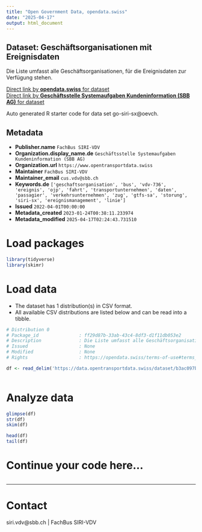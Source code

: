 ```yaml
---
title: "Open Government Data, opendata.swiss"
date: "2025-04-17"
output: html_document
---
```


## Dataset: Geschäftsorganisationen mit Ereignisdaten

Die Liste umfasst alle Geschäftsorganisationen, für die Ereignisdaten zur Verfügung stehen.

[Direct link by **opendata.swiss** for dataset](https://opendata.swiss/de/dataset/geschaftsorganisationen-mit-ereignisinformationen-siri-sx-vdv736)<br>
[Direct link by **Geschäftsstelle Systemaufgaben Kundeninformation (SBB AG)** for dataset](https://data.opentransportdata.swiss/dataset/go-siri-sx)

Auto generated R starter code for data set go-siri-sx@oevch.

## Metadata

- **Publisher.name** `FachBus SIRI-VDV`
- **Organization.display_name.de** `Geschäftsstelle Systemaufgaben Kundeninformation (SBB AG)`
- **Organization.url** `https://www.opentransportdata.swiss`
- **Maintainer** `FachBus SIRI-VDV`
- **Maintainer_email** `cus.vdv@sbb.ch`
- **Keywords.de** `['geschaftsorganisation', 'bus', 'vdv-736', 'ereignis', 'ojp', 'fahrt', 'transportunternehmen', 'daten', 'passagier', 'verkehrsunternehmen', 'zug', 'gtfs-sa', 'storung', 'siri-sx', 'ereignismanagement', 'linie']`
- **Issued** `2022-04-01T00:00:00`
- **Metadata_created** `2023-01-24T00:38:11.233974`
- **Metadata_modified** `2025-04-17T02:24:43.731510`


# Load packages

```r

library(tidyverse)
library(skimr)

```

# Load data

-   The dataset has 1 distribution(s) in CSV format.
-   All available CSV distributions are listed below and can be read into a tibble.

```r

# Distribution 0
# Package_id               : ff29d87b-33ab-43c4-8df3-d1f11db053e2
# Description              : Die Liste umfasst alle Geschäftsorganisationen, für die Ereignisdaten zur Verfügung stehen. Letztes Update: 03.04.2025
# Issued                   : None
# Modified                 : None
# Rights                   : https://opendata.swiss/terms-of-use#terms_by

df <- read_delim('https://data.opentransportdata.swiss/dataset/b3ac097b-ff72-4a1f-9d69-76e72962d769/resource/a8312f3a-18a6-4e92-9906-bbb623a24369/download/go-realtime.csv')



```

# Analyze data

```r

glimpse(df)
str(df)
skim(df)

head(df)
tail(df)

```

# Continue your code here...

```r

```

------------------------------------------------------------------------

# Contact

siri.vdv@sbb.ch | FachBus SIRI-VDV
